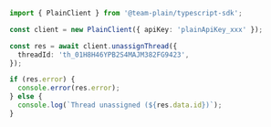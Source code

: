 ```ts
import { PlainClient } from '@team-plain/typescript-sdk';

const client = new PlainClient({ apiKey: 'plainApiKey_xxx' });

const res = await client.unassignThread({
  threadId: 'th_01H8H46YPB2S4MAJM382FG9423',
});

if (res.error) {
  console.error(res.error);
} else {
  console.log(`Thread unassigned (${res.data.id})`);
}
```
